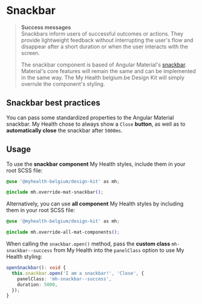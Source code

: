 
<Meta title="Angular Components/Snackbar" />

# Snackbar

> **Success messages**<br />
> Snackbars inform users of successful outcomes or actions.
> They provide lightweight feedback without interrupting the user's flow and disappear after a short duration or when the user interacts with the screen.
>
> The snackbar component is based of Angular Material's [snackbar](https://material.angular.io/components/snack-bar). Material's core features will remain the same and can be implemented in the same way.
> The My Health belgium.be Design Kit will simply overrule the component's styling.

## Snackbar best practices

You can pass some standardized properties to the Angular Material snackbar.
My Health chose to always show a `Close` **button**, as well as to **automatically close** the snackbar after `5000ms`.

## Usage

To use the **snackbar component** My Health styles, include them in your root SCSS file:

```css
@use '@myhealth-belgium/design-kit' as mh;

@include mh.override-mat-snackbar();
```

Alternatively, you can use **all component** My Health styles by including them in your root SCSS file:

```css
@use '@myhealth-belgium/design-kit' as mh;

@include mh.override-all-mat-components();
```

When calling the `snackbar.open()` method, pass the **custom class** `mh-snackbar--success` from My Health into the `panelClass` option to use My Health styling:

```ts
openSnackbar(): void {
  this.snackbar.open('I am a snackbar!', 'Close', {
    panelClass: 'mh-snackbar--success',
    duration: 5000,
  });
}
```
